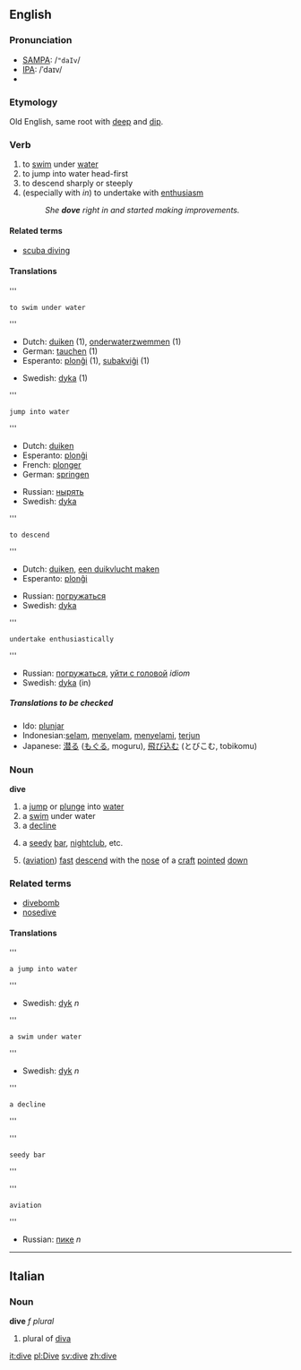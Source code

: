 ==English==
=== Pronunciation ===
*[[w:SAMPA|SAMPA]]: /<tt>"daIv</tt>/
*[[w:IPA|IPA]]: /ˈdaɪv/
*{{audio|en-us-dive.ogg|Audio (US)}}
===Etymology===
Old English, same root with [[deep]] and [[dip]].
===Verb===
{{irregverb|dive|[[dived]]''', American English also''' [[dove]]|[[dived]]|[[diving]]}}
# to [[swim]] under [[water]]
# to jump into water head-first
# to descend sharply or steeply 
# (especially with ''in'') to undertake with [[enthusiasm]]
#:''She '''dove''' right in and started making improvements.''

====Related terms====
*[[scuba diving]]

==== Translations ====
'''<pre>to swim under water</pre>'''
{{top}}
*Dutch: [[duiken]] (1), [[onderwaterzwemmen]] (1)
*German: [[tauchen]] (1)
*Esperanto: [[plonĝi]] (1), [[subakviĝi]] (1)
{{mid}}
*Swedish: [[dyka]] (1)
{{bottom}}

'''<pre>jump into water</pre>'''
{{top}}
*Dutch: [[duiken]]
*Esperanto: [[plonĝi]]
*French: [[plonger]]
*German: [[springen]]
{{mid}}
*Russian: [[нырять]]
*Swedish: [[dyka]]
{{bottom}}

'''<pre>to descend</pre>'''
{{top}}
*Dutch: [[duiken]], [[een duikvlucht maken]]
*Esperanto: [[plonĝi]]
{{mid}}
*Russian: [[погружаться]]
*Swedish: [[dyka]]
{{bottom}}

'''<pre>undertake enthusiastically</pre>'''
{{top}}
{{mid}}
*Russian: [[погружаться]], [[уйти с головой]] ''idiom''
*Swedish: [[dyka]] (in)
{{bottom}}

=====Translations to be checked=====
{{checktrans}} <!--The definitions have changed since these translations were added. Please place them in their proper locations and *combine the two sets of verb definitions*-->
*Ido: [[plunjar]]
*Indonesian:[[selam]], [[selam|menyelam]], [[selam|menyelami]], [[terjun]]
*Japanese: [[潜る]] ([[もぐる]], moguru), [[飛び込む]] (とびこむ, tobikomu)

===Noun===
'''dive'''
#a [[jump]] or [[plunge]] into [[water]]
#a [[swim]] under water
#a [[decline]]
#{{slang}} a [[seedy]] [[bar]], [[nightclub]], etc.
# ([[aviation]]) [[fast]] [[descend]] with the [[nose]] of a [[craft]] [[pointed]] [[down]]

===Related terms===
*[[divebomb]]
*[[nosedive]]

====Translations====
'''<pre>a jump into water</pre>'''
{{top}}
{{mid}}
*Swedish: [[dyk]] ''n''
{{bottom}}

'''<pre>a swim under water</pre>'''
{{top}}
{{mid}}
*Swedish: [[dyk]] ''n''
{{bottom}}

'''<pre>a decline</pre>'''
{{top}}
{{mid}}
{{bottom}}

'''<pre>seedy bar</pre>'''
{{top}}
{{mid}}
{{bottom}}

'''<pre>aviation</pre>'''
{{top}}
{{mid}}
*Russian: [[пике]] ''n''
{{bottom}}
----

==Italian==
===Noun===
'''dive''' ''f plural''

# plural of [[diva]]

[[it:dive]]
[[pl:Dive]]
[[sv:dive]]
[[zh:dive]]